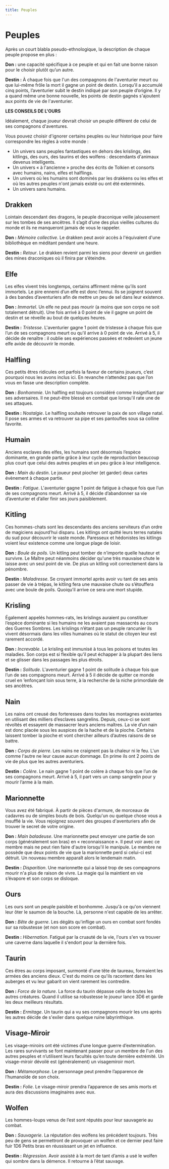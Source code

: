 ```yaml
---
title: Peuples
---
```


# Peuples

Après un court blabla pseudo-ethnologique, la description de chaque peuple propose en plus :

**Don :** une capacité spécifique à ce peuple et qui en fait une bonne raison pour le choisir plutôt qu’un autre.

**Destin :** À chaque fois que l'un des compagnons de l'aventurier meurt ou que lui-même frôle la mort il gagne un point de destin. Lorsqu’il a accumulé cinq points, l’aventurier subit le destin indiqué par son peuple d’origine. Il y a quand même une bonne nouvelle, les points de destin gagnés s'ajoutent aux points de vie de l'aventurier.

<div className="border p-4 mt-8 mx-4 lg:mx-16">

**LES CONSEILS DE L'OURS**

Idéalement, chaque joueur devrait choisir un peuple différent de celui de ses compagnons d'aventures.

Vous pouvez choisir d'ignorer certains peuples ou leur historique pour faire correspondre les règles à votre monde :

- Un univers sans peuples fantastiques en dehors des krislings, des kitlings, des ours, des taurins et des wolfens : descendants d'animaux devenus intelligents.
- Un univers « à l'ancienne » proche des écrits de Tolkien et consorts avec humains, nains, elfes et halflings.
- Un univers où les humains sont dominés par les drakkens ou les elfes et où les autres peuples n'ont jamais existé ou ont été exterminés.
- Un univers sans humains.

</div>

## Drakken

Lointain descendant des dragons, le peuple draconique veille jalousement sur les tombes de ses ancêtres. Il s’agit d’une des plus vieilles cultures du monde et ils ne manqueront jamais de vous le rappeler.

**Don :** _Mémoire collective_. Le drakken peut avoir accès à l'équivalent d'une bibliothèque en méditant pendant une heure.

**Destin :** _Retour_. Le drakken revient parmi les siens pour devenir un gardien des mines draconiques où il finira par s’éteindre.

## Elfe

Les elfes vivent très longtemps, certains affirment même qu’ils sont immortels. Le pire ennemi d’un elfe est donc l’ennui. Ils se joignent souvent à des bandes d’aventuriers afin de mettre un peu de sel dans leur existence.

**Don :** _Immortel_. Un elfe ne peut pas mourir (a moins que son corps ne soit totalement détruit). Une fois arrivé à 0 point de vie il gagne un point de destin et se réveille au bout de quelques heures.

**Destin :** _Tristesse_. L'aventurier gagne 1 point de tristesse à chaque fois que l’un de ses compagnons meurt ou qu'il arrive à 0 point de vie. Arrivé à 5, il décide de renaître : il oublie ses expériences passées et redevient un jeune elfe avide de découvrir le monde.

## Halfling

Ces petits êtres ridicules ont parfois la faveur de certains joueurs, c’est pourquoi nous les avons inclus ici. En revanche n’attendez pas que l’on vous en fasse une description complète.

**Don :** _Bonhommie_. Un halfling est toujours considéré comme insignifiant par ses adversaires. Il ne peut-être blessé en combat que lorsqu'il rate une de ses attaques.

**Destin :** _Nostalgie_. Le halfling souhaite retrouver la paix de son village natal. Il pose ses armes et va retrouver sa pipe et ses pantoufles sous sa colline favorite.

## Humain

Anciens esclaves des elfes, les humains sont désormais l’espèce dominante, en grande partie grâce à leur cycle de reproduction beaucoup plus court que celui des autres peuples et un peu grâce à leur intelligence.

**Don :** _Main du destin_. Le joueur peut piocher (et garder) deux cartes évènement à chaque partie.

**Destin :** _Fatigue_. L'aventurier gagne 1 point de fatigue à chaque fois que l’un de ses compagnons meurt. Arrivé à 5, il décide d’abandonner sa vie d’aventurier et d’aller finir ses jours paisiblement.

## Kitling

Ces hommes-chats sont les descendants des anciens serviteurs d’un ordre de magiciens aujourd’hui disparu. Les kitlings ont quitté leurs terres natales du sud pour découvrir le vaste monde. Paresseux et hédonistes les kitlings voient leur existence comme une longue plage de loisir.

**Don :** _Boule de poils_. Un kitling peut tomber de n'importe quelle hauteur et survivre. Le Maître peut néanmoins décider qu'une très mauvaise chute le laisse avec un seul point de vie. De plus un kitling voit correctement dans la pénombre.

**Destin :** _Maladresse_. Se croyant immortel après avoir vu tant de ses amis passer de vie à trépas, le kitling fera une mauvaise chute ou s’étouffera avec une boule de poils. Quoiqu’il arrive ce sera une mort stupide.

## Krisling

Également appelés hommes-rats, les krislings auraient pu constituer l’espèce dominante si les humains ne les avaient pas massacrés au cours des Guerres Sombres. Les krislings n’étant pas un peuple rancunier ils vivent désormais dans les villes humaines où le statut de citoyen leur est rarement accordé.

**Don :** _Increvable_. Le krisling est immunisé à tous les poisons et toutes les maladies. Son corps est si flexible qu'il peut échapper à la plupart des liens et se glisser dans les passages les plus étroits.

**Destin :** _Solitude_. L'aventurier gagne 1 point de solitude à chaque fois que l’un de ses compagnons meurt. Arrivé à 5 il décide de quitter ce monde cruel en ’enfonçant loin sous terre, à la recherche de la niche primordiale de ses ancêtres.

## Nain

Les nains ont creusé des forteresses dans toutes les montagnes existantes en utilisant des milliers d’esclaves sangrelins. Depuis, ceux-ci se sont révoltés et essayent de massacrer leurs anciens maîtres. La vie d’un nain est donc placée sous les auspices de la hache et de la pioche. Certains laissent tomber la pioche et vont chercher ailleurs d’autres raisons de se battre.

**Don :** _Corps de pierre_. Les nains ne craignent pas la chaleur ni le feu. L'un comme l'autre ne leur cause aucun dommage. En prime ils ont 2 points de vie de plus que les autres aventuriers.

**Destin :** _Colère_. Le nain gagne 1 point de colère à chaque fois que l’un de ses compagnons meurt. Arrivé à 5, il part vers un camp sangrelin pour y mourir l’arme à la main.

## Marionnette

Vous avez été fabriqué. À partir de pièces d'armure, de morceaux de cadavres ou de simples bouts de bois. Quelqu'un ou quelque chose vous a insufflé la vie. Vous rejoignez souvent des groupes d'aventuriers afin de trouver le secret de votre origine.

**Don :** _Main baladeuse_. Une marionnette peut envoyer une partie de son corps (généralement son bras) en « reconnaissance ». Il peut voir avec ce membre mais ne peut rien faire d'autre lorsqu'il le manipule. Le membre ne possède que deux points de vie que la marionnette perd si celui-ci est détruit. Un nouveau membre apparaît alors le lendemain matin.

**Destin :** _Disparition_. Une marionnette qui a laissé trop de ses compagnons mourir n'a plus de raison de vivre. La magie qui la maintient en vie s’évapore et son corps se disloque.

## Ours

Les ours sont un peuple paisible et bonhomme. Jusqu'à ce qu'on viennent leur ôter le saumon de la bouche. Là, personne n'est capable de les arrêter.

**Don :** _Bête de guerre_. Les dégâts qu'inflige un ours en combat sont fondés sur sa robustesse (et non son score en combat).

**Destin :** _Hibernation_. Fatigué par la cruauté de la vie, l'ours s'en va trouver une caverne dans laquelle il s'endort pour la dernière fois.

## Taurin

Ces êtres au corps imposant, surmonté d'une tête de taureau, formaient les armées des anciens dieux. C'est du moins ce qu'ils racontent dans les auberges et vu leur gabarit on vient rarement les contredire.

**Don :** _Force de la nature_. La force du taurin dépasse celle de toutes les autres créatures. Quand il utilise sa robustesse le joueur lance 3D6 et garde les deux meilleurs résultats.

**Destin :** _Ermitage_. Un taurin qui a vu ses compagnons mourir les uns après les autres décide de s'exiler dans quelque ruine labyrinthique.

## Visage-Miroir

Les visage-miroirs ont été victimes d’une longue guerre d’extermination. Les rares survivants se font maintenant passer pour un membre de l'un des autres peuples et n’utilisent leurs facultés qu’en toute dernière extrémité. Un visage-miroir dévoilé est (généralement) un visagemiroir mort.

**Don :** _Métamorphose_. Le personnage peut prendre l’apparence de l’humanoïde de son choix.

**Destin :** _Folie_. Le visage-miroir prendra l’apparence de ses amis morts et aura des discussions imaginaires avec eux.

## Wolfen

Les hommes-loups venus de l’est sont réputés pour leur sauvagerie au combat.

**Don :** _Sauvagerie_. La réputation des wolfens les précédent toujours. Très peu de gens se permettront de provoquer un wolfen et ce dernier peut faire fuir 1D6 Petits bras en réussissant un jet en influence.

**Destin :** _Régression_. Avoir assisté à la mort de tant d’amis a usé le wolfen qui sombre dans la démence. Il retourne à l’état sauvage.
